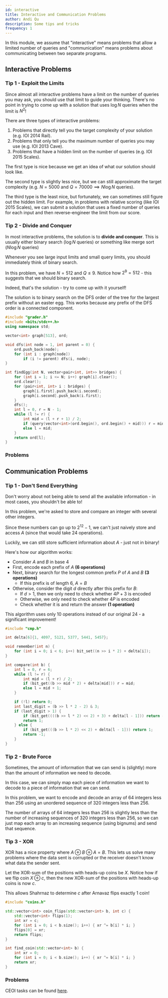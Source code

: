 ```yaml
---
id: interactive
title: Interactive and Communication Problems
author: Andi Qu
description: Some tips and tricks
frequency: 1
---
```


In this module, we assume that "interactive" means problems that allow a limited
number of queries and "communication" means problems about communicating between
two separate programs.

## Interactive Problems

### Tip 1 - Exploit the Limits

Since almost all interactive problems have a limit on the number of queries you
may ask, you should use that limit to guide your thinking. There's no point in
trying to come up with a solution that uses $\log N$ queries when the limit is
$N^2$!

There are three types of interactive problems:

1. Problems that directly tell you the target complexity of your solution (e.g.
   IOI 2014 Rail).
2. Problems that only tell you the maximum number of queries you may use (e.g.
   IOI 2013 Cave).
3. Problems that have a hidden limit on the number of queries (e.g. IOI 2015
   Scales).

The first type is nice because we get an idea of what our solution should look
like.

The second type is slightly less nice, but we can still approximate the target
complexity (e.g. $N = 5000$ and $Q = 70000 \implies N \log N$ queries).

The third type is the least nice, but fortunately, we can sometimes still figure
out the hidden limit. For example, in problems with relative scoring (like IOI
2015 Scales), we can submit a solution that uses a fixed number of queries for
each input and then reverse-engineer the limit from our score.

### Tip 2 - Divide and Conquer

In most interactive problems, the solution is to **divide and conquer**. This is
usually either binary search ($\log N$ queries) or something like merge sort
($N \log N$ queries)

Whenever you see large input limits and small query limits, you should
immediately think of binary search.

<FocusProblem problem="interactiveDnC" />

In this problem, we have $N = 512$ and $Q \leq 9$. Notice how $2^9 = 512$ - this
suggests that we should binary search.

Indeed, that's the solution - try to come up with it yourself!

<Spoiler title="Solution">

The solution is to binary search on the DFS order of the tree for the largest
prefix without an easter egg. This works because any prefix of the DFS order is
a connected component.

```cpp
#include "grader.h"
#include <bits/stdc++.h>
using namespace std;

vector<int> graph[513], ord;

void dfs(int node = 1, int parent = 0) {
	ord.push_back(node);
	for (int i : graph[node])
		if (i != parent) dfs(i, node);
}

int findEgg(int N, vector<pair<int, int>> bridges) {
	for (int i = 1; i <= N; i++) graph[i].clear();
	ord.clear();
	for (pair<int, int> i : bridges) {
		graph[i.first].push_back(i.second);
		graph[i.second].push_back(i.first);
	}
	dfs();
	int l = 0, r = N - 1;
	while (l != r) {
		int mid = (l + r + 1) / 2;
		if (query(vector<int>(ord.begin(), ord.begin() + mid))) r = mid - 1;
		else l = mid;
	}
	return ord[l];
}
```

</Spoiler>

### Problems

<Problems problems="interactiveGeneral" />

## Communication Problems

### Tip 1 - Don't Send Everything

Don't worry about not being able to send all the available information - in most
cases, you shouldn't be able to!

<FocusProblem problem="communicationCareLess" />

In this problem, we're asked to store and compare an integer with several other
integers.

Since these numbers can go up to $2^{12} - 1$, we can't just naively store and
access $A$ (since that would take 24 operations).

Luckily, we can still store sufficient information about $A$ - just not in
binary!

<Spoiler title="Solution">

Here's how our algorithm works:

- Consider $A$ and $B$ in base 4
- First, encode each prefix of $A$ **(6 operations)**
- Next, binary search for the longest common prefix $P$ of $A$ and $B$ **(3
  operations)**
  - If this prefix is of length 6, $A = B$
- Otherwise, consider the digit $d$ directly after this prefix for $B$:
  - If $d > 1$, then we only need to check whether $4P + 3$ is encoded
  - Otherwise, we only need to check whether $4P$ is encoded
  - Check whether it is and return the answer **(1 operation)**

This algorithm uses only 10 operations instead of our original 24 - a
significant improvement!

```cpp
#include "cmp.h"

int delta[6]{1, 4097, 5121, 5377, 5441, 5457};

void remember(int n) {
	for (int i = 0; i < 6; i++) bit_set((n >> i * 2) + delta[i]);
}

int compare(int b) {
	int l = 0, r = 6;
	while (l != r) {
		int mid = (l + r) / 2;
		if (bit_get((b >> mid * 2) + delta[mid])) r = mid;
		else l = mid + 1;
	}

	if (!l) return 0;
	int last_digit = (b >> l * 2 - 2) & 3;
	if (last_digit > 1) {
		if (bit_get((((b >> l * 2) << 2) + 3) + delta[l - 1])) return -1;
		return 1;
	} else {
		if (bit_get(((b >> l * 2) << 2) + delta[l - 1])) return 1;
		return -1;
	}
}
```

</Spoiler>

### Tip 2 - Brute Force

Sometimes, the amount of information that we can send is (slightly) more than
the amount of information we need to decode.

In this case, we can simply map each piece of information we want to decode to a
piece of information that we can send.

<FocusProblem problem="communicationPermutations" />

In this problem, we want to encode and decode an array of 64 integers less than
256 using an unordered sequence of 320 integers less than 256.

The number of arrays of 64 integers less than 256 is slightly less than the
number of increasing sequences of 320 integers less than 256, so we can just map
each array to an increasing sequence (using bignums) and send that sequence.

### Tip 3 - XOR

XOR has a nice property where $A \oplus B \oplus A = B$. This lets us solve many
problems where the data sent is corrupted or the receiver doesn't know what data
the sender sent.

<FocusProblem problem="communicationXOR" />

<Spoiler title="Solution">

Let the XOR-sum of the positions with heads-up coins be $X$. Notice how if we
flip coin $X \oplus c$, then the new XOR-sum of the positions with heads-up coins is
now $c$.

This allows Shahrnaz to determine $c$ after Arnavaz flips exactly 1 coin!

```cpp
#include "coins.h"

std::vector<int> coin_flips(std::vector<int> b, int c) {
	std::vector<int> flips(1);
	int xr = c;
	for (int i = 0; i < b.size(); i++) { xr ^= b[i] * i; }
	flips[0] = xr;
	return flips;
}

int find_coin(std::vector<int> b) {
	int xr = 0;
	for (int i = 0; i < b.size(); i++) { xr ^= b[i] * i; }
	return xr;
}
```

</Spoiler>

### Problems

<Problems problems="communicationGeneral" />

CEOI tasks can be found [here](http://ceoi.inf.elte.hu/tasks-archive/).
